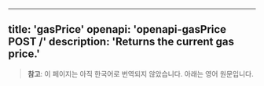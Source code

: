 <!-- AUTO-GENERATED-CONTENT:START (ENGLISH-COPY) -->
---
title: 'gasPrice'
openapi: 'openapi-gasPrice POST /'
description: 'Returns the current gas price.'
---

> **참고**: 이 페이지는 아직 한국어로 번역되지 않았습니다. 아래는 영어 원문입니다.
